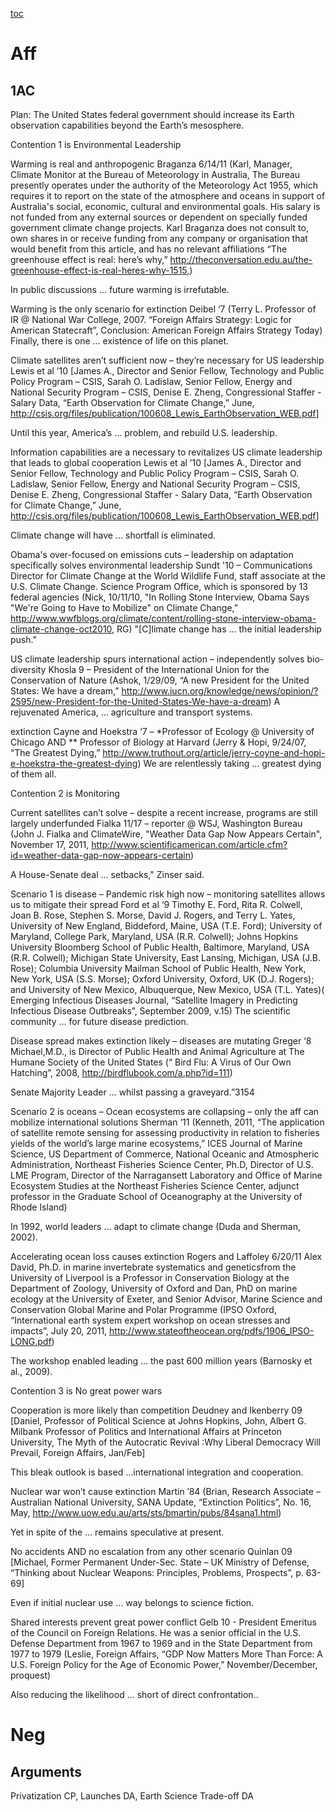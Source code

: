 [[toc]]
=Aff= 
==1AC== 
Plan: The United States federal government should increase its Earth observation capabilities beyond the Earth’s mesosphere.

Contention 1 is Environmental Leadership

Warming is real and anthropogenic
Braganza 6/14/11 (Karl, Manager, Climate Monitor at the Bureau of Meteorology in Australia, The Bureau presently operates under the authority of the Meteorology Act 1955, which requires it to report on the state of the atmosphere and oceans in support of Australia's social, economic, cultural and environmental goals. His salary is not funded from any external sources or dependent on specially funded government climate change projects. Karl Braganza does not consult to, own shares in or receive funding from any company or organisation that would benefit from this article, and has no relevant affiliations “The greenhouse effect is real: here’s why,” http://theconversation.edu.au/the-greenhouse-effect-is-real-heres-why-1515,)

In public discussions … future warming is irrefutable.

Warming is the only scenario for extinction
Deibel ‘7 (Terry L. Professor of IR @ National War College, 2007. “Foreign Affairs Strategy: Logic for American Statecraft”, Conclusion: American Foreign Affairs Strategy Today)
Finally, there is one … existence of life on this planet.

Climate satellites aren’t sufficient now – they’re necessary for US leadership
Lewis et al ’10 [James A., Director and Senior Fellow, Technology and Public Policy Program – CSIS, Sarah O. Ladislaw, Senior Fellow, Energy and National Security Program – CSIS, Denise E. Zheng, Congressional Staffer - Salary Data, “Earth Observation for Climate Change,” June, http://csis.org/files/publication/100608_Lewis_EarthObservation_WEB.pdf]

Until this year, America’s … problem, and rebuild U.S. leadership.

Information capabilities are a necessary to revitalizes US climate leadership that leads to global cooperation
Lewis et al ’10 [James A., Director and Senior Fellow, Technology and Public Policy Program – CSIS, Sarah O. Ladislaw, Senior Fellow, Energy and National Security Program – CSIS, Denise E. Zheng, Congressional Staffer - Salary Data, “Earth Observation for Climate Change,” June, http://csis.org/files/publication/100608_Lewis_EarthObservation_WEB.pdf]

Climate change will have … shortfall is eliminated.

Obama's over-focused on emissions cuts – leadership on adaptation specifically solves environmental leadership
Sundt '10 – Communications Director for Climate Change at the World Wildlife Fund, staff associate at the U.S. Climate Change. Science Program Office, which is sponsored by 13 federal agencies (Nick, 10/11/10, "In Rolling Stone Interview, Obama Says "We're Going to Have to Mobilize" on Climate Change,” http://www.wwfblogs.org/climate/content/rolling-stone-interview-obama-climate-change-oct2010, RG)
"[C]limate change has … the initial leadership push."

US climate leadership spurs international action – independently solves bio-diversity
Khosla 9 – President of the International Union for the Conservation of Nature (Ashok, 1/29/09, “A new President for the United States: We have a dream,” http://www.iucn.org/knowledge/news/opinion/?2595/new-President-for-the-United-States-We-have-a-dream)
A rejuvenated America, … agriculture and transport systems.

extinction
Cayne and Hoekstra ‘7 – *Professor of Ecology @ University of Chicago AND ** Professor of Biology at Harvard (Jerry & Hopi, 9/24/07, “The Greatest Dying,” http://www.truthout.org/article/jerry-coyne-and-hopi-e-hoekstra-the-greatest-dying)
We are relentlessly taking … greatest dying of them all.

Contention 2 is Monitoring

Current satellites can’t solve – despite a recent increase, programs are still largely underfunded
Fialka 11/17 – reporter @ WSJ, Washington Bureau (John J. Fialka and ClimateWire, "Weather Data Gap Now Appears Certain", November 17, 2011, http://www.scientificamerican.com/article.cfm?id=weather-data-gap-now-appears-certain)

A House-Senate deal … setbacks," Zinser said.

Scenario 1 is disease –
Pandemic risk high now – monitoring satellites allows us to mitigate their spread
Ford et al ‘9 Timothy E. Ford, Rita R. Colwell, Joan B. Rose, Stephen S. Morse, David J. Rogers, and Terry L. Yates, University of New England, Biddeford, Maine, USA (T.E. Ford); University of Maryland, College Park, Maryland, USA (R.R. Colwell); Johns Hopkins University Bloomberg School of Public Health, Baltimore, Maryland, USA (R.R. Colwell); Michigan State University, East Lansing, Michigan, USA (J.B. Rose); Columbia University Mailman School of Public Health, New York, New York, USA (S.S. Morse); Oxford University, Oxford, UK (D.J. Rogers); and University of New Mexico, Albuquerque, New Mexico, USA (T.L. Yates)( Emerging Infectious Diseases Journal, “Satellite Imagery in Predicting Infectious Disease Outbreaks”, September 2009, v.15)
The scientific community … for future disease prediction.

Disease spread makes extinction likely – diseases are mutating
Greger ‘8 Michael,M.D., is Director of Public Health and Animal Agriculture at The Humane Society of the United States (“ Bird Flu: A Virus of Our Own Hatching”, 2008, http://birdflubook.com/a.php?id=111)

Senate Majority Leader … whilst passing a graveyard.”3154

Scenario 2 is oceans –
Ocean ecosystems are collapsing – only the aff can mobilize international solutions
Sherman ‘11 (Kenneth, 2011, “The application of satellite remote sensing for assessing productivity in relation to fisheries yields of the world’s large marine ecosystems,” ICES Journal of Marine Science, US Department of Commerce, National Oceanic and Atmospheric Administration, Northeast Fisheries Science Center, Ph.D, Director of U.S. LME Program, Director of the Narragansett Laboratory and Office of Marine Ecosystem Studies at the Northeast Fisheries Science Center, adjunct professor in the Graduate School of Oceanography at the University of Rhode Island)

In 1992, world leaders … adapt to climate change (Duda and Sherman, 2002).

Accelerating ocean loss causes extinction
Rogers and Laffoley 6/20/11 Alex David, Ph.D. in marine invertebrate systematics and geneticsfrom the University of Liverpool is a Professor in Conservation Biology at the Department of Zoology, University of Oxford and Dan, PhD on marine ecology at the University of Exeter, and Senior Advisor, Marine Science and Conservation Global Marine and Polar Programme (IPSO Oxford, “International earth system expert workshop on ocean stresses and impacts”, July 20, 2011, http://www.stateoftheocean.org/pdfs/1906_IPSO-LONG.pdf)

The workshop enabled leading … the past 600 million years (Barnosky et al., 2009).

Contention 3 is No great power wars

Cooperation is more likely than competition
Deudney and Ikenberry 09 [Daniel, Professor of Political Science at Johns Hopkins, John, Albert G. Milbank Professor of Politics and International Affairs at Princeton University, The Myth of the Autocratic Revival :Why Liberal Democracy Will Prevail, Foreign Affairs, Jan/Feb]

This bleak outlook is based …international integration and cooperation.

Nuclear war won’t cause extinction
Martin ’84 (Brian, Research Associate – Australian National University, SANA Update, “Extinction Politics”, No. 16, May, http://www.uow.edu.au/arts/sts/bmartin/pubs/84sana1.html)

Yet in spite of the … remains speculative at present.

No accidents AND no escalation from any other scenario
Quinlan 09 [Michael, Former Permanent Under-Sec. State – UK Ministry of Defense, “Thinking about Nuclear Weapons: Principles, Problems, Prospects”, p. 63-69]

Even if initial nuclear use … way belongs to science fiction.

Shared interests prevent great power conflict
Gelb 10 - President Emeritus of the Council on Foreign Relations. He was a senior official in the U.S. Defense Department from 1967 to 1969 and in the State Department from 1977 to 1979 (Leslie, Foreign Affairs, “GDP Now Matters More Than Force: A U.S. Foreign Policy for the Age of Economic Power,” November/December, proquest)

Also reducing the likelihood … short of direct confrontation..


=Neg= 
==Arguments== 

Privatization CP, Launches DA, Earth Science Trade-off DA